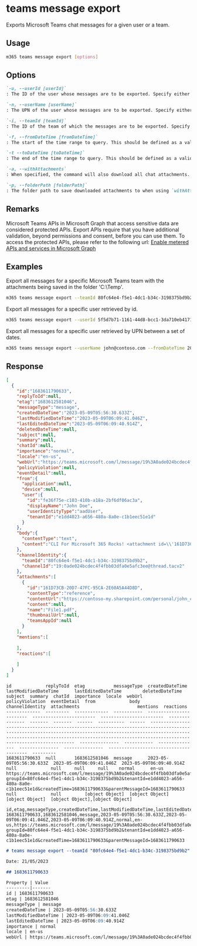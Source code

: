 
# teams message export

Exports Microsoft Teams chat messages for a given user or a team.

## Usage

```sh
m365 teams message export [options]
```

## Options

```md definition-list
`-u, --userId [userId]`
: The ID of the user whose messages are to be exported. Specify either `userId`, `userName` or `teamId`

`-n, --userName [userName]`
: The UPN of the user whose messages are to be exported. Specify either `userId`, `userName` or `teamId`.

`-i, --teamId [teamId]`
: The ID of the team of which the messages are to be exported. Specify either `userId`, `userName` or `teamId`.

`-f, --fromDateTime [fromDateTime]`
: The start of the time range to query. This should be defined as a valid ISO 8601 string. `2021-12-16T18:28:48.6964197Z`

`-t --toDateTime [toDateTime]`
: The end of the time range to query. This should be defined as a valid ISO 8601 string. `2021-12-16T18:28:48.6964197Z`

`-a, --withAttachments`
: When specified, the command will also download all chat attachments. Use `folderPath` as well to set the rootfolder.

`-p, --folderPath [folderPath]`
: The folder path to save downloaded attachments to when using `withAttachments`. A specific folder will be created to store the attachments for every message.
```

<Global />

## Remarks

Microsoft Teams APIs in Microsoft Graph that access sensitive data are considered protected APIs. Export APIs require that you have additional validation, beyond permissions and consent, before you can use them. To access the protected APIs, please refer to the following url: [Enable metered APIs and services in Microsoft Graph](https://learn.microsoft.com/en-us/graph/metered-api-setup?tabs=azurecloudshell)

## Examples

Export all messages for a specific Microsoft Teams team with the attachments being saved in the folder 'C:\Temp'.

```sh
m365 teams message export --teamId 80fc64e4-f5e1-4dc1-b34c-3198375bd9b2 --withAttachments --folderPath C:\Temp
```

Export all messages for a specific user retrieved by id.

```sh
m365 teams message export --userId 5f5d7b71-1161-44d8-bcc1-3da710eb4171
```

Export all messages for a specific user retrieved by UPN between a set of dates.

```sh
m365 teams message export --userName john@contoso.com --fromDateTime 2023-04-01T00:00:00Z --toDateTime 2023-04-30T23:59:59Z
```

## Response

<Tabs>
  <TabItem value="JSON">

  ``` json
  [
    {
      "id":"1683611790633",
      "replyToId":null,
      "etag":"1683612581046",
      "messageType":"message",
      "createdDateTime":"2023-05-09T05:56:30.633Z",
      "lastModifiedDateTime":"2023-05-09T06:09:41.046Z",
      "lastEditedDateTime":"2023-05-09T06:09:40.914Z",
      "deletedDateTime":null,
      "subject":null,
      "summary":null,
      "chatId":null,
      "importance":"normal",
      "locale":"en-us",
      "webUrl":"https://teams.microsoft.com/l/message/19%3A0ade024bcdec4f4fbb03dfa0e5afc3ee%40thread.tacv2/1683611790633?groupId=80fc64e4-f5e1-4dc1-b34c-3198375bd9b2&tenantId=e1dd4023-a656-480a-8a0e-c1b1eec51e1d&createdTime=1683611790633&parentMessageId=1683611790633",
      "policyViolation":null,
      "eventDetail":null,
      "from":{
        "application":null,
        "device":null,
        "user":{
          "id":"fe36f75e-c103-410b-a18a-2bf6df06ac3a",
          "displayName":"John Doe",
          "userIdentityType":"aadUser",
          "tenantId":"e1dd4023-a656-480a-8a0e-c1b1eec51e1d"
        }
      },
      "body":{
        "contentType":"text",
        "content":"CLI For Microsoft 365 Rocks! <attachment id=\\'161D73CB-20D7-47FC-95CA-2E60A5A44D8D\\'></attachment>"
      },
      "channelIdentity":{
        "teamId":"80fc64e4-f5e1-4dc1-b34c-3198375bd9b2",
        "channelId":"19:0ade024bcdec4f4fbb03dfa0e5afc3ee@thread.tacv2"
      },
      "attachments":[
        {
          "id":"161D73CB-20D7-47FC-95CA-2E60A5A44D8D",
          "contentType":"reference",
          "contentUrl":"https://contoso-my.sharepoint.com/personal/john_contoso_onmicrosoft_com/Documents/File1.pdf",
          "content":null,
          "name":"File1.pdf",
          "thumbnailUrl":null,
          "teamsAppId":null
        }
      ],
      "mentions":[
        
      ],
      "reactions":[
        
      ]
    }
  ]
  ```

  </TabItem>
  <TabItem value="Text">

  ``` text
  id             replyToId  etag           messageType  createdDateTime           lastModifiedDateTime      lastEditedDateTime        deletedDateTime  subject  summary  chatId  importance  locale  webUrl                                                                                                                                                                                                                                                       policyViolation  eventDetail  from             body             channelIdentity  attachments                      mentions  reactions
  -------------  ---------  -------------  -----------  ------------------------  ------------------------  ------------------------  ---------------  -------  -------  ------  ----------  ------  -----------------------------------------------------------------------------------------------------------------------------------------------------------------------------------------------------------------------------------------------------------  ---------------  -----------  ---------------  ---------------  ---------------  -------------------------------  --------  ---------
  1683611790633  null       1683612581046  message      2023-05-09T05:56:30.633Z  2023-05-09T06:09:41.046Z  2023-05-09T06:09:40.914Z  null             null     null     null    normal      en-us   https://teams.microsoft.com/l/message/19%3A0ade024bcdec4f4fbb03dfa0e5afc3ee%40thread.tacv2/1683611790633?groupId=80fc64e4-f5e1-4dc1-b34c-3198375bd9b2&tenantId=e1dd4023-a656-480a-8a0e-c1b1eec51e1d&createdTime=1683611790633&parentMessageId=1683611790633  null             null         [object Object]  [object Object]  [object Object]  [object Object],[object Object]
  ```

  </TabItem>
  <TabItem value="CSV">

  ```csv
  id,etag,messageType,createdDateTime,lastModifiedDateTime,lastEditedDateTime,importance,locale,webUrl
  1683611790633,1683612581046,message,2023-05-09T05:56:30.633Z,2023-05-09T06:09:41.046Z,2023-05-09T06:09:40.914Z,normal,en-us,https://teams.microsoft.com/l/message/19%3A0ade024bcdec4f4fbb03dfa0e5afc3ee%40thread.tacv2/1683611790633?groupId=80fc64e4-f5e1-4dc1-b34c-3198375bd9b2&tenantId=e1dd4023-a656-480a-8a0e-c1b1eec51e1d&createdTime=1683611790633&parentMessageId=1683611790633
  ```

  </TabItem>
  <TabItem value="Markdown">

  ```md
  # teams message export --teamId "80fc64e4-f5e1-4dc1-b34c-3198375bd9b2"

  Date: 21/05/2023

  ## 1683611790633

  Property | Value
  ---------|-------
  id | 1683611790633
  etag | 1683612581046
  messageType | message
  createdDateTime | 2023-05-09T05:56:30.633Z
  lastModifiedDateTime | 2023-05-09T06:09:41.046Z
  lastEditedDateTime | 2023-05-09T06:09:40.914Z
  importance | normal
  locale | en-us
  webUrl | https://teams.microsoft.com/l/message/19%3A0ade024bcdec4f4fbb03dfa0e5afc3ee%40thread.tacv2/1683611790633?groupId=80fc64e4-f5e1-4dc1-b34c-3198375bd9b2&tenantId=e1dd4023-a656-480a-8a0e-c1b1eec51e1d&createdTime=1683611790633&parentMessageId=1683611790633
  ```
  
  </TabItem>
</Tabs>
